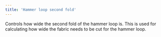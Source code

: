 ```yaml
---
title: 'Hammer loop second fold'
---
```


Controls how wide the second fold of the hammer loop is. This is used for
calculating how wide the fabric needs to be cut for the hammer loop.
